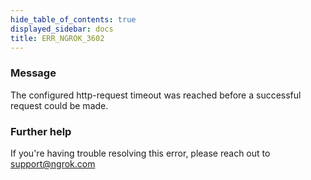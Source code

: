 ```yaml
---
hide_table_of_contents: true
displayed_sidebar: docs
title: ERR_NGROK_3602
---
```




### Message

The configured http-request timeout was reached before a successful request could be made.

<ErrorDetails error="err_ngrok_3602" />

### Further help

If you're having trouble resolving this error, please reach out to [support@ngrok.com](mailto:support@ngrok.com?subject=Help%20with%20ERR_NGROK_3602)
